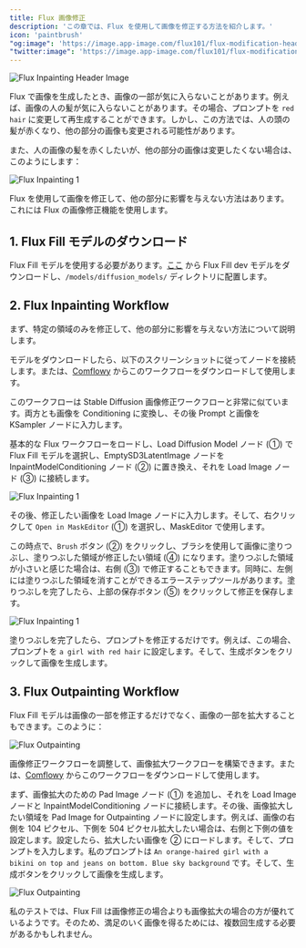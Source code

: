 ```yaml
---
title: Flux 画像修正
description: 'この章では、Flux を使用して画像を修正する方法を紹介します。'
icon: 'paintbrush'
"og:image": 'https://image.app-image.com/flux101/flux-modification-header-image.png'
"twitter:image": 'https://image.app-image.com/flux101/flux-modification-header-image.png'
---
```


<Frame caption="この画像は AI によって生成されました">
  <img
    className="rounded-xl"
    src="/images/basics/flux-inpainting-and-outpainting/flux-modification-header-image.png"
    alt="Flux Inpainting Header Image"
  />
</Frame>

Flux で画像を生成したとき、画像の一部が気に入らないことがあります。例えば、画像の人の髪が気に入らないことがあります。その場合、プロンプトを `red hair` に変更して再生成することができます。しかし、この方法では、人の頭の髪が赤くなり、他の部分の画像も変更される可能性があります。

また、人の画像の髪を赤くしたいが、他の部分の画像は変更したくない場合は、このようにします：

<Frame>
  <img
    className="rounded-xl"
    src="/images/basics/flux-inpainting-and-outpainting/flux-inpainting-compare.png"
    alt="Flux Inpainting 1"
  />
</Frame>

Flux を使用して画像を修正して、他の部分に影響を与えない方法はあります。これには Flux の画像修正機能を使用します。

## 1. Flux Fill モデルのダウンロード
Flux Fill モデルを使用する必要があります。[ここ](https://huggingface.co/black-forest-labs/FLUX.1-Fill-dev/tree/main) から Flux Fill dev モデルをダウンロードし、`/models/diffusion_models/` ディレクトリに配置します。


## 2. Flux Inpainting Workflow

まず、特定の領域のみを修正して、他の部分に影響を与えない方法について説明します。

モデルをダウンロードしたら、以下のスクリーンショットに従ってノードを接続します。または、[Comflowy](https://app.comflowy.com/app/s-flux-dev-gguf-workflow-db9bd4) からこのワークフローをダウンロードして使用します。

このワークフローは Stable Diffusion 画像修正ワークフローと非常に似ています。両方とも画像を Conditioning に変換し、その後 Prompt と画像を KSampler ノードに入力します。

基本的な Flux ワークフローをロードし、Load Diffusion Model ノード (①) で Flux Fill モデルを選択し、EmptySD3LatentImage ノードを InpaintModelConditioning ノード (②) に置き換え、それを Load Image ノード (③) に接続します。

<Frame>
  <img
    className="rounded-xl"
    src="/images/basics/flux-inpainting-and-outpainting/flux-inpainting-workflow.png"
    alt="Flux Inpainting 1"
  />
</Frame>

その後、修正したい画像を Load Image ノードに入力します。そして、右クリックして `Open in MaskEditor` (①) を選択し、MaskEditor で使用します。

この時点で、`Brush` ボタン (②) をクリックし、ブラシを使用して画像に塗りつぶし、塗りつぶした領域が修正したい領域 (④) になります。塗りつぶした領域が小さいと感じた場合は、右側 (③) で修正することもできます。同時に、左側には塗りつぶした領域を消すことができるエラーステップツールがあります。塗りつぶしを完了したら、上部の保存ボタン (⑤) をクリックして修正を保存します。

<Frame>
  <img
    className="rounded-xl"
    src="/images/basics/flux-inpainting-and-outpainting/flux-inpainting-maskedit.png"
    alt="Flux Inpainting 1"
  />
</Frame>

塗りつぶしを完了したら、プロンプトを修正するだけです。例えば、この場合、プロンプトを `a girl with red hair` に設定します。そして、生成ボタンをクリックして画像を生成します。

##  3. Flux Outpainting Workflow

Flux Fill モデルは画像の一部を修正するだけでなく、画像の一部を拡大することもできます。このように：

<Frame>
  <img
    className="rounded-xl"
    src="/images/basics/flux-inpainting-and-outpainting/flux-outpainting-compare.png"
    alt="Flux Outpainting"
  />
</Frame>

画像修正ワークフローを調整して、画像拡大ワークフローを構築できます。または、[Comflowy](https://app.comflowy.com/app/s-flux-dev-gguf-workflow-db9bd4) からこのワークフローをダウンロードして使用します。

まず、画像拡大のための Pad Image ノード (①) を追加し、それを Load Image ノードと InpaintModelConditioning ノードに接続します。その後、画像拡大したい領域を Pad Image for Outpainting ノードに設定します。例えば、画像の右側を 104 ピクセル、下側を 504 ピクセル拡大したい場合は、右側と下側の値を設定します。設定したら、拡大したい画像を ② にロードします。そして、プロンプトを入力します。私のプロンプトは `An orange-haired girl with a bikini on top and jeans on bottom. Blue sky background` です。そして、生成ボタンをクリックして画像を生成します。

<Frame>
  <img
    className="rounded-xl"
    src="/images/basics/flux-inpainting-and-outpainting/flux-outpainting-workflow.png"
    alt="Flux Outpainting"
  />
</Frame>

私のテストでは、Flux Fill は画像修正の場合よりも画像拡大の場合の方が優れているようです。そのため、満足のいく画像を得るためには、複数回生成する必要があるかもしれません。
